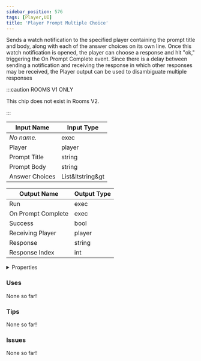 ```yaml
---
sidebar_position: 576
tags: [Player,UI]
title: 'Player Prompt Multiple Choice'
---
```


Sends a watch notification to the specified player containing the prompt title and body, along with each of the answer choices on its own line. Once this watch notification is opened, the player can choose a response and hit "ok," triggering the On Prompt Complete event. Since there is a delay between sending a notification and receiving the response in which other responses may be received, the Player output can be used to disambiguate multiple responses

:::caution ROOMS V1 ONLY
    
This chip does not exist in Rooms V2.

:::


<DocusaurusSvg />

| Input Name | Input Type |
|-----------|-----------|
| *No name.* | exec |
| Player | player |
| Prompt Title | string |
| Prompt Body | string |
| Answer Choices | List&ltstring&gt |

| Output Name | Output Type |
|-----------|-----------|
| Run | exec |
| On Prompt Complete | exec |
| Success | bool |
| Receiving Player | player |
| Response | string |
| Response Index | int |


<details>
  <summary>Properties</summary>
  <div>
    <div>
    <table>
      <thead>
        <tr>
          <th>Is beta required?</th>
          <th>No</th>
        </tr>
        <tr>
          <th>Is this chip a trolling risk?</th>
          <th>No</th>
        </tr>
        <tr>
          <th>Is this chip a role assignment risk?</th>
          <th>No</th>
        </tr>
        <tr>
          <th>Chip UUID</th>
          <th>d376a3c7-67c2-4607-a124-e2b93dc256d8</th>
        </tr>
        <tr>
          <th>Room availability</th>
          <th>Rooms V1 only</th>
        </tr>
      </thead>
    </table>
    </div>
  </div>
</details>

### Uses

None so far!

### Tips

None so far!

### Issues

None so far!